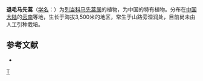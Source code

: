 {{Speciesbox 
| genus = Pedicularis
| species = glabrescens
| authority =  [[李惠林|H. L. Li]]
}}
'''退毛马先蒿'''（[[学名|学名]]：{{lang|la|''Pedicularis glabrescens''}}）为[[列当科|列当科]][[马先蒿属|马先蒿属]]的植物，为中国的特有植物。分布在[[中国大陆|中国大陆]]的[[云南|云南]]等地，生长于海拔3,500米的地区，常生于山路旁湿润处，目前尚未由人工引种栽培。

== 参考文献 ==
<div class="references-small">
* {{cite web| url =http://www.bioinfo.cn/db05/KmzwSpecies.php?action=view&id=21182| title =退毛马先蒿| work =《中国高等植物数据库全库》| publisher =中国科学院微生物研究所| author =昆明植物研究所| accessdate =2009-02-25| deadurl =yes| archiveurl =https://web.archive.org/web/20160305031358/http://www.bioinfo.cn/db05/KmzwSpecies.php?action=view&id=21182| archivedate =2016-03-05}}
</div>
{{Taxonbar|from=Q15231022}}

[[Category:马先蒿属|T]]


{{植物小作品}}